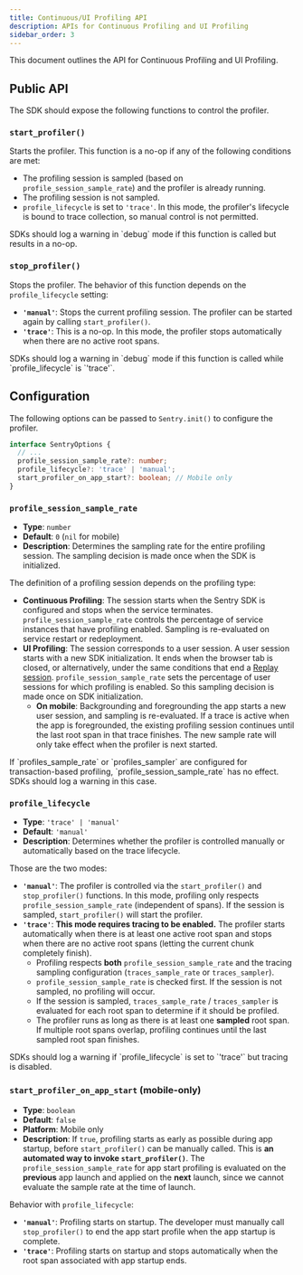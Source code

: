 ```yaml
---
title: Continuous/UI Profiling API
description: APIs for Continuous Profiling and UI Profiling
sidebar_order: 3
---
```


This document outlines the API for Continuous Profiling and UI Profiling.

## Public API

The SDK should expose the following functions to control the profiler.

### `start_profiler()`

Starts the profiler. This function is a no-op if any of the following conditions are met:

- The profiling session is sampled (based on `profile_session_sample_rate`) and the profiler is already running.
- The profiling session is not sampled.
- `profile_lifecycle` is set to `'trace'`. In this mode, the profiler's lifecycle is bound to trace collection, so manual control is not permitted.

<Alert level="info">
  SDKs should log a warning in `debug` mode if this function is called but results in a no-op.
</Alert>

### `stop_profiler()`

Stops the profiler. The behavior of this function depends on the `profile_lifecycle` setting:

- **`'manual'`**: Stops the current profiling session. The profiler can be started again by calling `start_profiler()`.
- **`'trace'`**: This is a no-op. In this mode, the profiler stops automatically when there are no active root spans.

<Alert level="info">
  SDKs should log a warning in `debug` mode if this function is called while `profile_lifecycle` is `'trace'`.
</Alert>

## Configuration

The following options can be passed to `Sentry.init()` to configure the profiler.

```ts {tabTitle:Options}
interface SentryOptions {
  // ...
  profile_session_sample_rate?: number;
  profile_lifecycle?: 'trace' | 'manual';
  start_profiler_on_app_start?: boolean; // Mobile only
}
```

### `profile_session_sample_rate`

- **Type**: `number`
- **Default**: `0` (`nil` for mobile)
- **Description**: Determines the sampling rate for the entire profiling session. The sampling decision is made once when the SDK is initialized.

The definition of a profiling session depends on the profiling type:

- **Continuous Profiling**: The session starts when the Sentry SDK is configured and stops when the service terminates. `profile_session_sample_rate` controls the percentage of service instances that have profiling enabled. Sampling is re-evaluated on service restart or redeployment.
- **UI Profiling**: The session corresponds to a user session. A user session starts with a new SDK initialization. It ends when the browser tab is closed, or alternatively, under the same conditions that end a [Replay session](/product/explore/session-replay/web/). `profile_session_sample_rate` sets the percentage of user sessions for which profiling is enabled. So this sampling decision is made once on SDK initialization.
  - **On mobile**: Backgrounding and foregrounding the app starts a new user session, and sampling is re-evaluated. If a trace is active when the app is foregrounded, the existing profiling session continues until the last root span in that trace finishes. The new sample rate will only take effect when the profiler is next started.

<Alert level="warning">
  If `profiles_sample_rate` or `profiles_sampler` are configured for transaction-based profiling, `profile_session_sample_rate` has no effect. SDKs should log a warning in this case.
</Alert>

### `profile_lifecycle`

- **Type**: `'trace' | 'manual'`
- **Default**: `'manual'`
- **Description**: Determines whether the profiler is controlled manually or automatically based on the trace lifecycle.

Those are the two modes:

- **`'manual'`**: The profiler is controlled via the `start_profiler()` and `stop_profiler()` functions. In this mode, profiling only respects `profile_session_sample_rate` (independent of spans). If the session is sampled, `start_profiler()` will start the profiler.
- **`'trace'`**:  **This mode requires tracing to be enabled.** The profiler starts automatically when there is at least one active root span and stops when there are no active root spans (letting the current chunk completely finish).
  - Profiling respects **both** `profile_session_sample_rate` and the tracing sampling configuration (`traces_sample_rate` or `traces_sampler`).
  - `profile_session_sample_rate` is checked first. If the session is not sampled, no profiling will occur.
  - If the session is sampled, `traces_sample_rate` / `traces_sampler` is evaluated for each root span to determine if it should be profiled.
  - The profiler runs as long as there is at least one **sampled** root span. If multiple root spans overlap, profiling continues until the last sampled root span finishes.

<Alert level="warning">
  SDKs should log a warning if `profile_lifecycle` is set to `'trace'` but tracing is disabled.
</Alert>

### `start_profiler_on_app_start` (mobile-only)

- **Type**: `boolean`
- **Default**: `false`
- **Platform**: Mobile only
- **Description**: If `true`, profiling starts as early as possible during app startup, before `start_profiler()` can be manually called. This is **an automated way to invoke `start_profiler()`**.
  The `profile_session_sample_rate` for app start profiling is evaluated on the **previous** app launch and applied on the **next** launch, since we cannot evaluate the sample rate at the time of launch.

Behavior with `profile_lifecycle`:
- **`'manual'`**: Profiling starts on startup. The developer must manually call `stop_profiler()` to end the app start profile when the app startup is complete.
- **`'trace'`**: Profiling starts on startup and stops automatically when the root span associated with app startup ends.
